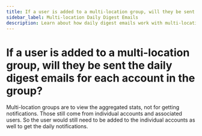 ```yaml
---
title: If a user is added to a multi-location group, will they be sent the daily digest emails for each account in the group?
sidebar_label: Multi-location Daily Digest Emails
description: Learn about how daily digest emails work with multi-location groups.
---
```


# If a user is added to a multi-location group, will they be sent the daily digest emails for each account in the group?

Multi-location groups are to view the aggregated stats, not for getting notifications. Those still come from individual accounts and associated users. So the user would still need to be added to the individual accounts as well to get the daily notifications.